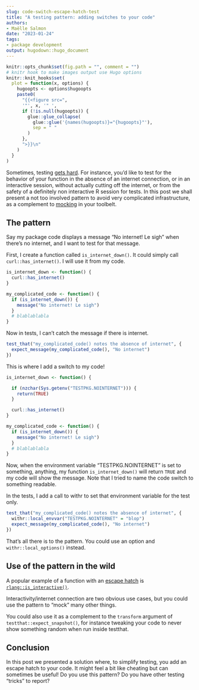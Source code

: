 ```yaml
---
slug: code-switch-escape-hatch-test
title: "A testing pattern: adding switches to your code" 
authors: 
- Maëlle Salmon 
date: "2023-01-24" 
tags: 
- package development 
output: hugodown::hugo_document
---
```


```r

knitr::opts_chunk$set(fig.path = "", comment = "")
# knitr hook to make images output use Hugo options
knitr::knit_hooks$set(
  plot = function(x, options) {
    hugoopts <- options$hugoopts
    paste0(
      "{{<figure src=",
      '"', x, '" ',
      if (!is.null(hugoopts)) {
        glue::glue_collapse(
          glue::glue('{names(hugoopts)}="{hugoopts}"'),
          sep = " "
        )
      },
      ">}}\n"
    )
  }
)

```

Sometimes, testing [gets hard](https://r-pkgs.org/testing-advanced.html#when-testing-gets-hard).
For instance, you'd like to test for the behavior of your function in the absence of an internet connection, or in an interactive session, without actually cutting off the internet, or from the safety of a definitely non interactive R session for tests.
In this post we shall present a not too involved pattern to avoid very complicated infrastructure, as a complement to [mocking](/2019/10/29/mocking/) in your toolbelt.

## The pattern

Say my package code displays a message "No internet! Le sigh" when there's no internet, and I want to test for that message.

First, I create a function called `is_internet_down()`.
It could simply call `curl::has_internet()`.
I will use it from my code.

``` r
is_internet_down <- function() {
  curl::has_internet()
}

my_complicated_code <- function() {
  if (is_internet_down()) {
    message("No internet! Le sigh")
  }
  # blablablabla
}
```

Now in tests, I can't catch the message if there is internet.

``` r
test_that("my_complicated_code() notes the absence of internet", {
  expect_message(my_complicated_code(), "No internet")
})
```

This is where I add a switch to my code!

``` r
is_internet_down <- function() {

  if (nzchar(Sys.getenv("TESTPKG.NOINTERNET"))) {
    return(TRUE)
  }

  curl::has_internet()
}

my_complicated_code <- function() {
  if (is_internet_down()) {
    message("No internet! Le sigh")
  }
  # blablablabla
}
```

Now, when the environment variable "TESTPKG.NOINTERNET" is set to something, anything, my function `is_internet_down()` will return `TRUE` and my code will show the message.
Note that I tried to name the code switch to something readable.

In the tests, I add a call to withr to set that environment variable for the test only.

``` r
test_that("my_complicated_code() notes the absence of internet", {
  withr::local_envvar("TESTPKG.NOINTERNET" = "blop")
  expect_message(my_complicated_code(), "No internet")
})
```

That's all there is to the pattern.
You could use an option and `withr::local_options()` instead.

## Use of the pattern in the wild

A popular example of a function with an [escape hatch](https://twitter.com/JennyBryan/status/1613976157501927424) is [`rlang::is_interactive()`](https://rlang.r-lib.org/reference/is_interactive.html).

Interactivity/internet connection are two obvious use cases, but you could use the pattern to "mock" many other things.

You could also use it as a complement to the `transform` argument of `testthat::expect_snapshot()`, for instance tweaking your code to never show something random when run inside testthat.

## Conclusion

In this post we presented a solution where, to simplify testing, you add an escape hatch to your code.
It might feel a bit like cheating but can sometimes be useful!
Do you use this pattern?
Do you have other testing "tricks" to report?
